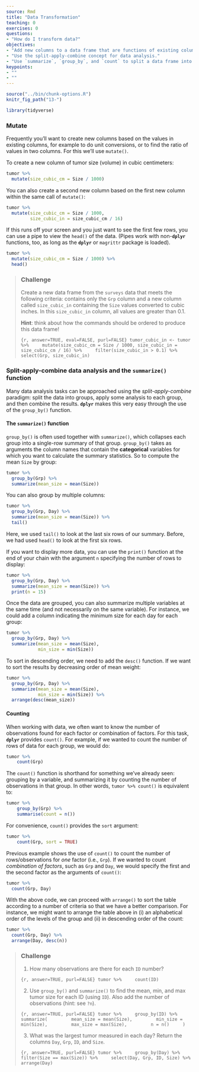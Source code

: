 ```yaml
---
source: Rmd
title: "Data Transformation"
teaching: 0
exercises: 0
questions:
- "How do I transform data?"
objectives:
- "Add new columns to a data frame that are functions of existing columns with `mutate`."
- "Use the split-apply-combine concept for data analysis."
- "Use `summarize`, `group_by`, and `count` to split a data frame into groups of observations, apply summary statistics for each group, and then combine the results."
keypoints:
- ""
- ""
---
```


```r
source("../bin/chunk-options.R")
knitr_fig_path("13-")
```

```r
library(tidyverse)
```

### Mutate

Frequently you'll want to create new columns based on the values in existing
columns, for example to do unit conversions, or to find the ratio of values in two
columns. For this we'll use `mutate()`.

To create a new column of tumor size (volume) in cubic centimeters:

```r
tumor %>%
  mutate(size_cubic_cm = Size / 1000)
```

You can also create a second new column based on the first new column within the same call of `mutate()`:

```r
tumor %>%
  mutate(size_cubic_cm = Size / 1000,
         size_cubic_in = size_cubic_cm / 16)
```

If this runs off your screen and you just want to see the first few rows, you
can use a pipe to view the `head()` of the data. (Pipes work with non-**`dplyr`**
functions, too, as long as the **`dplyr`** or `magrittr` package is loaded).

```r
tumor %>%
  mutate(size_cubic_cm = Size / 1000) %>%
  head()
```

> ### Challenge {.challenge}
>
>  Create a new data frame from the `surveys` data that meets the following
>  criteria: contains only the `Grp` column and a new column called
>  `size_cubic_in` containing the `Size` values converted to cubic inches.
>  In this `size_cubic_in` column, all values are greater than 0.1.
>
>  **Hint**: think about how the commands should be ordered to produce this data frame!
> 
> ```{r, answer=TRUE, eval=FALSE, purl=FALSE}
> tumor_cubic_in <- tumor %>%
>     mutate(size_cubic_cm = Size / 1000,
         size_cubic_in = size_cubic_cm / 16) %>%
>     filter(size_cubic_in > 0.1) %>%
>     select(Grp, size_cubic_in)
> ```

### Split-apply-combine data analysis and the `summarize()` function

Many data analysis tasks can be approached using the *split-apply-combine*
paradigm: split the data into groups, apply some analysis to each group, and
then combine the results. **`dplyr`** makes this very easy through the use of the
`group_by()` function.


#### The `summarize()` function

`group_by()` is often used together with `summarize()`, which collapses each
group into a single-row summary of that group.  `group_by()` takes as arguments
the column names that contain the **categorical** variables for which you want
to calculate the summary statistics. So to compute the mean `Size` by group:

```r
tumor %>%
  group_by(Grp) %>%
  summarize(mean_size = mean(Size))
```

You can also group by multiple columns:

```r
tumor %>%
  group_by(Grp, Day) %>%
  summarize(mean_size = mean(Size)) %>% 
  tail()
```

Here, we used `tail()` to look at the last six rows of our summary. Before, we had 
used `head()` to look at the first six rows. 

If you want to display more data, you can use the `print()` function
at the end of your chain with the argument `n` specifying the number of rows to
display:

```r
tumor %>%
  group_by(Grp, Day) %>%
  summarize(mean_size = mean(Size)) %>% 
  print(n = 15)
```

Once the data are grouped, you can also summarize multiple variables at the same
time (and not necessarily on the same variable). For instance, we could add a
column indicating the minimum size for each day for each group:

```r
tumor %>%
  group_by(Grp, Day) %>%
  summarize(mean_size = mean(Size),
            min_size = min(Size))
```

To sort in descending order, we need to add the `desc()` function. If we want to sort the results by decreasing order of mean weight:

```r
tumor %>%
  group_by(Grp, Day) %>%
  summarize(mean_size = mean(Size),
            min_size = min(Size)) %>%
  arrange(desc(mean_size))
```


#### Counting

When working with data, we often want to know the number of observations found
for each factor or combination of factors. For this task, **`dplyr`** provides
`count()`. For example, if we wanted to count the number of rows of data for
each group, we would do:

```r
tumor %>%
    count(Grp) 
```

The `count()` function is shorthand for something we've already seen: grouping by a variable, and summarizing it by counting the number of observations in that group. In other words, `tumor %>% count()` is equivalent to:  

```r
tumor %>%
    group_by(Grp) %>%
    summarise(count = n())
```

For convenience, `count()` provides the `sort` argument:  

```r
tumor %>%
    count(Grp, sort = TRUE) 
```

Previous example shows the use of `count()` to count the number of rows/observations 
for *one* factor (i.e., `Grp`). 
If we wanted to count *combination of factors*, such as `Grp` and `Day`, 
we would specify the first and the second factor as the arguments of `count()`:

```r
tumor %>%
  count(Grp, Day) 
```

With the above code, we can proceed with `arrange()` to sort the table 
according to a number of criteria so that we have a better comparison. 
For instance, we might want to arrange the table above in (i) an alphabetical order of 
the levels of the group and (ii) in descending order of the count:

```r
tumor %>%
  count(Grp, Day) %>%
  arrange(Day, desc(n))
```

> ### Challenge {.challenge}
>
> 1. How many observations are there for each `ID` number?
>
> ```{r, answer=TRUE, purl=FALSE}
> tumor %>%
>     count(ID) 
> ```
>
> 2. Use `group_by()` and `summarize()` to find the mean, min, and max tumor
> size for each ID (using `ID`). Also add the number of
> observations (hint: see `?n`).
>
> ```{r, answer=TRUE, purl=FALSE}
> tumor %>%
>     group_by(ID) %>%
>     summarize(
>         mean_size = mean(Size),
>         min_size = min(Size),
>         max_size = max(Size),
>         n = n()
>     )
> ```
>
> 3. What was the largest tumor measured in each day? Return the columns `Day`,
> `Grp`, `ID`, and `Size`.
>
> ```{r, answer=TRUE, purl=FALSE}
> tumor %>%
>     group_by(Day) %>%
>     filter(Size == max(Size)) %>%
>     select(Day, Grp, ID, Size) %>%
>     arrange(Day)
> ```
